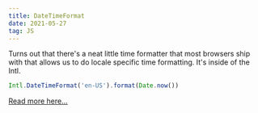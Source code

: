 ```yaml
---
title: DateTimeFormat
date: 2021-05-27
tag: JS
---
```


Turns out that there's a neat little time formatter that most browsers ship with
that allows us to do locale specific time formatting. It's inside of the Intl.

```js
Intl.DateTimeFormat('en-US').format(Date.now())
```

[ Read more here... ](https://developer.mozilla.org/en-US/docs/Web/JavaScript/Reference/Global_Objects/Intl/DateTimeFormat)
